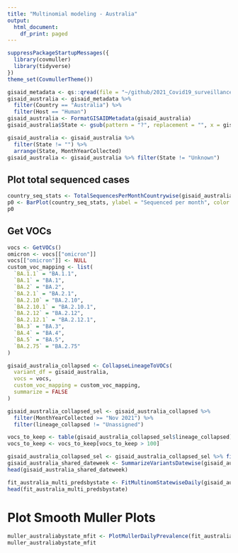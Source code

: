 ```yaml
---
title: "Multinomial modeling - Australia"
output:
  html_document:
    df_print: paged
---
```



```r
suppressPackageStartupMessages({
  library(covmuller)
  library(tidyverse)
})
theme_set(CovmullerTheme())
```

```r
gisaid_metadata <- qs::qread(file = "~/github/2021_Covid19_surveillance/data/all_metadata/metadata_tsv_2022_07_30.qs")
gisaid_australia <- gisaid_metadata %>%
  filter(Country == "Australia") %>%
  filter(Host == "Human")
gisaid_australia <- FormatGISAIDMetadata(gisaid_australia)
gisaid_australia$State <- gsub(pattern = "?", replacement = "", x = gisaid_australia$State)

gisaid_australia <- gisaid_australia %>%
  filter(State != "") %>%
  arrange(State, MonthYearCollected)
gisaid_australia <- gisaid_australia %>% filter(State != "Unknown")
```

## Plot total sequenced cases


```r
country_seq_stats <- TotalSequencesPerMonthCountrywise(gisaid_australia, rename_country_as_state = TRUE)
p0 <- BarPlot(country_seq_stats, ylabel = "Sequenced per month", color = "slateblue1", label_si = TRUE, xangle = 90, title = "Australia")
p0
```

## Get VOCs

```r
vocs <- GetVOCs()
omicron <- vocs[["omicron"]]
vocs[["omicron"]] <- NULL
custom_voc_mapping <- list(
  `BA.1.1` = "BA.1.1",
  `BA.1` = "BA.1",
  `BA.2` = "BA.2",
  `BA.2.1` = "BA.2.1",
  `BA.2.10` = "BA.2.10",
  `BA.2.10.1` = "BA.2.10.1",
  `BA.2.12` = "BA.2.12",
  `BA.2.12.1` = "BA.2.12.1",
  `BA.3` = "BA.3",
  `BA.4` = "BA.4",
  `BA.5` = "BA.5",
  `BA.2.75` = "BA.2.75"
)
```


```r
gisaid_australia_collapsed <- CollapseLineageToVOCs(
  variant_df = gisaid_australia,
  vocs = vocs,
  custom_voc_mapping = custom_voc_mapping,
  summarize = FALSE
)

gisaid_australia_collapsed_sel <- gisaid_australia_collapsed %>%
  filter(MonthYearCollected >= "Nov 2021") %>%
  filter(lineage_collapsed != "Unassigned")

vocs_to_keep <- table(gisaid_australia_collapsed_sel$lineage_collapsed)
vocs_to_keep <- vocs_to_keep[vocs_to_keep > 100]

gisaid_australia_collapsed_sel <- gisaid_australia_collapsed_sel %>% filter(lineage_collapsed %in% names(vocs_to_keep))
gisaid_australia_shared_dateweek <- SummarizeVariantsDatewise(gisaid_australia_collapsed_sel, by_state = TRUE)
head(gisaid_australia_shared_dateweek)
```

```r
fit_australia_multi_predsbystate <- FitMultinomStatewiseDaily(gisaid_australia_shared_dateweek)
head(fit_australia_multi_predsbystate)
```

# Plot Smooth Muller Plots

```r
muller_australiabystate_mfit <- PlotMullerDailyPrevalence(fit_australia_multi_predsbystate, ncol = 3)
muller_australiabystate_mfit
```
